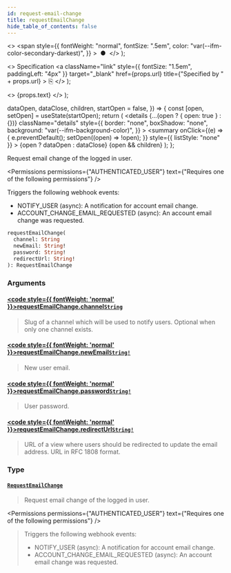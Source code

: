 ```yaml
---
id: request-email-change
title: requestEmailChange
hide_table_of_contents: false
---
```


  <>
    <span
      style={{
        fontWeight: "normal",
        fontSize: ".5em",
        color: "var(--ifm-color-secondary-darkest)",
      }}
    >
      &nbsp;●&nbsp;
    </span>
  </>
);

  <>
    Specification
    <a
      className="link"
      style={{ fontSize: "1.5em", paddingLeft: "4px" }}
      target="\_blank"
      href={props.url}
      title={"Specified by " + props.url}
    >
      ⎘
    </a>
  </>
);

  <>
    <span className={props.class}>{props.text}</span>
  </>
);


  dataOpen,
  dataClose,
  children,
  startOpen = false,
}) => {
  const [open, setOpen] = useState(startOpen);
  return (
    <details
      {...(open ? { open: true } : {})}
      className="details"
      style={{
        border: "none",
        boxShadow: "none",
        background: "var(--ifm-background-color)",
      }}
    >
      <summary
        onClick={(e) => {
          e.preventDefault();
          setOpen((open) => !open);
        }}
        style={{ listStyle: "none" }}
      >
        {open ? dataOpen : dataClose}
      </summary>
      {open && children}
    </details>
  );
};

Request email change of the logged in user.

<Permissions
  permissions={"AUTHENTICATED_USER"}
  text={"Requires one of the following permissions"}
/>

Triggers the following webhook events:

- NOTIFY_USER (async): A notification for account email change.
- ACCOUNT_CHANGE_EMAIL_REQUESTED (async): An account email change was requested.

```graphql
requestEmailChange(
  channel: String
  newEmail: String!
  password: String!
  redirectUrl: String!
): RequestEmailChange
```

### Arguments

#### [<code style={{ fontWeight: 'normal' }}>requestEmailChange.<b>channel</b></code>](#)<Bullet />[`String`](../../../api-reference/miscellaneous/scalars/string) <Badge class="badge badge--secondary" text="scalar"/>

> Slug of a channel which will be used to notify users. Optional when only one channel exists.

#### [<code style={{ fontWeight: 'normal' }}>requestEmailChange.<b>newEmail</b></code>](#)<Bullet />[`String!`](../../../api-reference/miscellaneous/scalars/string) <Badge class="badge badge--secondary" text="non-null"/> <Badge class="badge badge--secondary" text="scalar"/>

> New user email.

#### [<code style={{ fontWeight: 'normal' }}>requestEmailChange.<b>password</b></code>](#)<Bullet />[`String!`](../../../api-reference/miscellaneous/scalars/string) <Badge class="badge badge--secondary" text="non-null"/> <Badge class="badge badge--secondary" text="scalar"/>

> User password.

#### [<code style={{ fontWeight: 'normal' }}>requestEmailChange.<b>redirectUrl</b></code>](#)<Bullet />[`String!`](../../../api-reference/miscellaneous/scalars/string) <Badge class="badge badge--secondary" text="non-null"/> <Badge class="badge badge--secondary" text="scalar"/>

> URL of a view where users should be redirected to update the email address. URL in RFC 1808 format.

### Type

#### [`RequestEmailChange`](../../../api-reference/users/objects/request-email-change) <Badge class="badge badge--secondary" text="object"/>

> Request email change of the logged in user.

<Permissions
  permissions={"AUTHENTICATED_USER"}
  text={"Requires one of the following permissions"}
/>

> Triggers the following webhook events:
>
> - NOTIFY_USER (async): A notification for account email change.
> - ACCOUNT_CHANGE_EMAIL_REQUESTED (async): An account email change was requested.

